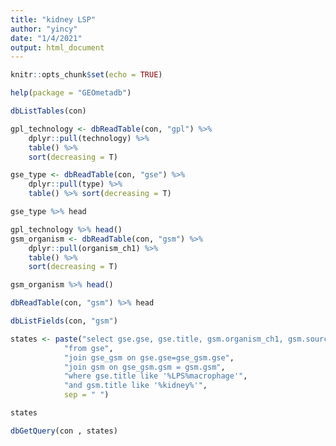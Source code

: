 ```yaml
---
title: "kidney LSP"
author: "yincy"
date: "1/4/2021"
output: html_document
---
```


```r
knitr::opts_chunk$set(echo = TRUE)
```


```r
help(package = "GEOmetadb")
```

```r
dbListTables(con)
```


```r
gpl_technology <- dbReadTable(con, "gpl") %>% 
    dplyr::pull(technology) %>% 
    table() %>% 
    sort(decreasing = T) 

gse_type <- dbReadTable(con, "gse") %>% 
    dplyr::pull(type) %>% 
    table() %>% sort(decreasing = T)

gse_type %>% head

gpl_technology %>% head()
gsm_organism <- dbReadTable(con, "gsm") %>% 
    dplyr::pull(organism_ch1) %>% 
    table() %>% 
    sort(decreasing = T)

gsm_organism %>% head()
```

```r
dbReadTable(con, "gsm") %>% head
```


```r
dbListFields(con, "gsm")
```


```r
states <- paste("select gse.gse, gse.title, gsm.organism_ch1, gsm.source_name_ch1, gsm.molecule_ch1, gsm.description",
            "from gse", 
            "join gse_gsm on gse.gse=gse_gsm.gse", 
            "join gsm on gse_gsm.gsm = gsm.gsm", 
            "where gse.title like '%LPS%macrophage'",  
            "and gsm.title like '%kidney%'",
            sep = " ")

states
```


```r
dbGetQuery(con , states)
```




